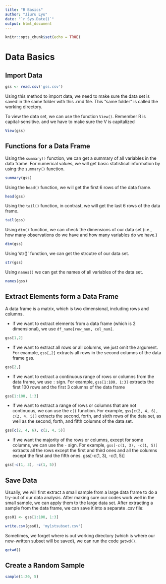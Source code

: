 ```yaml
---
title: "R Basics"
author: "Jiuru Lyu"
date: "`r Sys.Date()`"
output: html_document
---
```


```r
knitr::opts_chunk$set(echo = TRUE)
```

# Data Basics

## Import Data

```r
gss <- read.csv('gss.csv')
```

Using this method to import data, we need to make sure the data set is saved in the same folder with this .rmd file. This "same folder" is called the working directory.

To view the data set, we can use the function `View()`. Remember R is capital-sensitive. and we have to make sure the V is capitalized

```r
View(gss)
```

## Functions for a Data Frame

Using the `summary()` function, we can get a summary of all variables in the data frame. For numerical values, we will get basic statistical information by using the `summary()` function.

```r
summary(gss)
```

Using the `head()` function, we will get the first 6 rows of the data frame.

```r
head(gss)
```

Using the `tail()` function, in contrast, we will get the last 6 rows of the data frame.

```r
tail(gss)
```

Using `dim()` function, we can check the dimensions of our data set (i.e., how many observations do we have and how many variables do we have.)

```r
dim(gss)
```

Using 'str()\` function, we can get the strcutre of our data set.

```r
str(gss)
```

Using `names()` we can get the names of all variables of the data set.

```r
names(gss)
```

## Extract Elements form a Data Frame

A data frame is a matrix, which is two dimensional, including rows and columns.

-   If we want to extract elements from a data frame (which is 2 dimensional), we use `df_name[row_num, col_num]`.

```r
gss[1,2]
```

-   If we want to extract all rows or all columns, we just omit the argument. For example, `gss[,2]` extracts all rows in the second columns of the data frame gss.

```r
gss[2,]
```

-   If we want to extract a continuous range of rows or columns from the data frame, we use `:` sign. For example, `gss[1:100, 1:3]` extracts the first 100 rows and the first 3 columns of the data frame

```r
gss[1:100, 1:3]
```

-   If we want to extract a range of rows or columns that are not continuous, we can use the `c()` function. For example, `gss[c(2, 4, 6), c(2, 4, 5)]` extracts the second, forth, and sixth rows of the data set, as well as the second, forth, and fifth columns of the data set.

```r
gss[c(2, 4, 6), c(2, 4, 5)]
```

-   If we want the majority of the rows or columns, except for some columns, we can use the `-` sign. For example, `gss[-c(1, 3), -c(1, 5)]` extracts all the rows except the first and third ones and all the columns except the first and the fifth ones. gss[-c(1, 3), -c(1, 5)]

```r
gss[-c(1, 3), -c(1, 5)]
```

## Save Data

Usually, we will first extract a small sample from a large data frame to do a try-out of our data analysis. After making sure our codes work well in the small sample, we can apply them to the large data set. After extracting a sample from the data frame, we can save it into a separate .csv file:

```r
gss01 <- gss[1:100, 1:3]

write.csv(gss01, 'my1stsubset.csv')
```

Sometimes, we forget where is out working directory (which is where our new-written subset will be saved), we can run the code `getwd()`.

```r
getwd()
```

## Create a Random Sample
```r
sample(1:20, 5)
```
